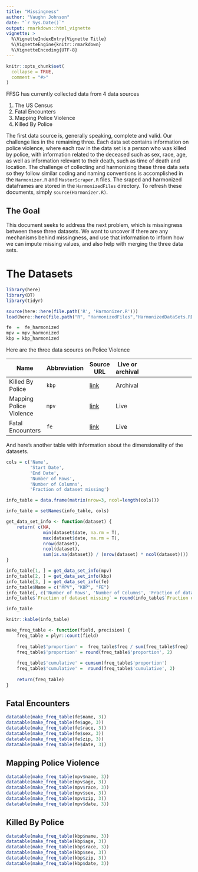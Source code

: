 ```yaml
---
title: "Missingness"
author: "Vaughn Johnson"
date: "`r Sys.Date()`"
output: rmarkdown::html_vignette
vignette: >
  %\VignetteIndexEntry{Vignette Title}
  %\VignetteEngine{knitr::rmarkdown}
  %\VignetteEncoding{UTF-8}
---
```


```r
knitr::opts_chunk$set(
  collapse = TRUE,
  comment = "#>"
)
```

FFSG has currently collected data from 4 data sources

1. The US Census
2. Fatal Encounters
3. Mapping Police Violence
4. Killed By Police

The first data source is, generally speaking, complete and valid. Our challenge
lies in the remaining three. Each data set contains information on police violence,
where each row in the data set is a person who was killed by police, with information
related to the deceased such as sex, race, age, as well as information
relevant to their death, such as time of death and location. The challenge of
collecting and harmonizing these three data sets so they follow similar coding
and naming conventions is accomplished in the `Harmonizer.R` and `MasterScraper.R`
files. The sraped and harmonized dataframes are stored in the `HarmonizedFiles`
directory. To refresh these documents, simply `source(Harmonizer.R)`.

## The Goal
This document seeks to address the next problem, which is missingness
between these three datasets. We want to uncover if there are any mechanisms
behind missingness, and use that information to inform how we can impute missing 
values, and also help with merging the three data sets.

# The Datasets

```r
library(here)
library(DT)
library(tidyr)

source(here::here(file.path('R', 'Harmonizer.R')))
load(here::here(file.path("R", "HarmonizedFiles","HarmonizedDataSets.RData")))

fe  =  fe_harmonized
mpv = mpv_harmonized
kbp = kbp_harmonized

```

Here are the three data scoures on Police Violence

|Name|Abbreviation|Source URL|Live or archival|
|---|---|---|---|---|---|---|---|
|Killed By Police|`kbp`|[link](http://www.killedbypolice.net/)|Archival|
|Mapping Police Violence|`mpv`|[link](https://mappingpoliceviolence.org/s/MPVDatasetDownload.xlsx)|Live|
|Fatal Encounters|`fe`|[link](https://docs.google.com/spreadsheets/d/1dKmaV_JiWcG8XBoRgP8b4e9Eopkpgt7FL7nyspvzAsE/edit#gid=0)|Live|

And here's another table with information about the dimensionality of the datasets.

```r
cols = c('Name',
         'Start Date',
         'End Date',
         'Number of Rows',
         'Number of Columns',
         'Fraction of dataset missing')

info_table = data.frame(matrix(nrow=3, ncol=length(cols)))

info_table = setNames(info_table, cols)

get_data_set_info <- function(dataset) {
    return( c(NA,
              min(dataset$date, na.rm = T),
              max(dataset$date, na.rm = T),
              nrow(dataset),
              ncol(dataset),
              sum(is.na(dataset)) / (nrow(dataset) * ncol(dataset))))
}

info_table[1, ] = get_data_set_info(mpv)
info_table[2, ] = get_data_set_info(kbp)
info_table[3, ] = get_data_set_info(fe)
info_table$Name = c("MPV", "KBP", "FE")
info_table[, c('Number of Rows', 'Number of Columns', 'Fraction of dataset missing')] =     lapply(info_table[, c('Number of Rows', 'Number of Columns', 'Fraction of dataset missing')], as.numeric)
info_table$`Fraction of dataset missing` = round(info_table$`Fraction of dataset missing`, 3)

info_table
```

```r
knitr::kable(info_table)
```

```r
make_freq_table <- function(field, precision) {
    freq_table = plyr::count(field)
    
    freq_table$'proportion' =  freq_table$freq / sum(freq_table$freq)
    freq_table$'proportion' = round(freq_table$'proportion', 2)
    
    freq_table$'cumulative' = cumsum(freq_table$'proportion')
    freq_table$'cumulative' =  round(freq_table$'cumulative', 2)
    
    return(freq_table)
}
```


## Fatal Encounters
```r
datatable(make_freq_table(fe$name, 3))
datatable(make_freq_table(fe$age, 3))
datatable(make_freq_table(fe$race, 3))
datatable(make_freq_table(fe$sex, 3))
datatable(make_freq_table(fe$zip, 3))
datatable(make_freq_table(fe$date, 3))
```

## Mapping Police Violence
```r
datatable(make_freq_table(mpv$name, 3))
datatable(make_freq_table(mpv$age, 3))
datatable(make_freq_table(mpv$race, 3))
datatable(make_freq_table(mpv$sex, 3))
datatable(make_freq_table(mpv$zip, 3))
datatable(make_freq_table(mpv$date, 3))
```

## Killed By Police
```r
datatable(make_freq_table(kbp$name, 3))
datatable(make_freq_table(kbp$age, 3))
datatable(make_freq_table(kbp$race, 3))
datatable(make_freq_table(kbp$sex, 3))
datatable(make_freq_table(kbp$zip, 3))
datatable(make_freq_table(kbp$date, 3))
```




